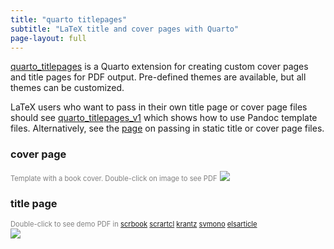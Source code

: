 ```yaml
---
title: "quarto titlepages"
subtitle: "LaTeX title and cover pages with Quarto"
page-layout: full
---
```


[quarto_titlepages](https://github.com/nmfs-opensci/quarto_titlepages) is a Quarto extension for creating custom cover pages and title pages for PDF output. Pre-defined themes are available, but all themes can be customized.

LaTeX users who want to pass in their own title page or cover page files should see [quarto_titlepages_v1](https://github.com/nmfs-opensci/quarto_titlepages_v1) which shows how to use Pandoc template files. Alternatively, see the [page](06-static-files.qmd) on passing in static title or cover page files.

::: {.panel-tabset}

### cover page
<span style="font-size:0.8em; color: grey">Template with a book cover. Double-click on image to see PDF</span>
[![](images/great-wave.png){.border fig-alt="Screenshot of great-wave title page. This template has a cover page with a great wave image. Title page has a vertical line on the left with title, subtitle, authors and affiliations on the right. There is a logo towards the bottom."}](https://nmfs-opensci.github.io/quarto_titlepages/titlepages/great-wave/article.pdf)

### title page
<span style="font-size:0.8em; color: grey">Double-click to see demo PDF in [scrbook](https://nmfs-opensci.github.io/quarto_titlepages/titlepages/vline/article.pdf) [scrartcl](https://nmfs-opensci.github.io/quarto_titlepages/titlepages/vline/article-srcartcl.pdf) [krantz](https://nmfs-opensci.github.io/quarto_titlepages/titlepages/vline/article-krantz.pdf) [svmono](https://nmfs-opensci.github.io/quarto_titlepages/titlepages/vline/article-svmono.pdf) [elsarticle](https://nmfs-opensci.github.io/quarto_titlepages/titlepages/vline/article-elsarticle.pdf)</span></br>
[![](images/vline.png){.border fig-width="50%" fig-alt="Screenshot of vline title page. Page has a vertical line on the left with title, subtitle, authors and affiliations on the right. There is a logo towards the bottom."}](https://nmfs-opensci.github.io/quarto_titlepages/titlepages/vline/article.pdf)

:::
